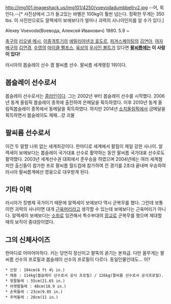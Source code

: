 http://img101.imageshack.us/img101/4250/voevodadumbbellrv2.jpg
--어, 쥑인다.--[* 사진상에서 그가 들고있는 바벨은 100kg이 훨씬 넘는다. 정확한 무게는 350 lbs. 이 사진만으로도 알렉세이 보에보다가 얼마나 괴력의 사나이인지를 알 수가 있다.]

Alexey Voevoda(Воевода, Алексей Иванович)
1980. 5.9 ~

[[축구]]의 [[리오넬 메시]], [[이종격투기]]의 [[에밀리아넨코 효도르]], [[피겨스케이팅]]의 [[김연아]], [[여자]] [[배구]]의 [[김연경]], [[수영]]의 [[마이클 펠프스]], [[육상]]의 [[우사인 볼트]]가 있다면 '''[[팔씨름]]에는 이 사람이 있다!'''

러시아의 봅슬레이 선수 겸 팔씨름 선수. 팔씨름 세계랭킹 1위이다.

== 봅슬레이 선수로서 ==
봅슬레이 선수로서는 [[콩라인]]이다. 그는 2002년 부터 봅슬레이 선수를 시작했다. 2006년 동계 올림픽 봅슬레이 종목에 출전하여 은메달을 획득하였다. 이후 2010년 동계 올림픽봅슬레이 종목에서 동메달을 획득하였다. 하지만 2014년 [[소치올림픽]]에서 금메달을 획득하면서 봅슬레이도 제패...걍 괴물

== 팔씨름 선수로서 ==
이건 두 말할 나위 없는 세계최강이다. 한마디로 세계에서 팔힘이 제일 강한 사나이. 알렉세이 보에보다는 봅슬레이 국가대표 선수로 활약하는 동안 팔씨름 국가대표 선수로도 활약했다. 2003년 세계선수권 대회에서 준우승을 하였으며 2004년에는 여러 세계챔피언 출신들이 참가한 프로 팔씨름 월드컵에 참가하여 전 경기를 2초대 끝내며 우승하여 러시아 팔씨름계에선 영웅으로 대우받게 된다.

== 기타 이력 ==
러시아가 징병제 국가이기 때문에 알렉세이 보에보다 역시 군복무를 했다. 그런데 보통 이런 괴력의 사나이면 대개 [[근육머리]]라고 생각할 수 있는데 보에보다는 근육머리가 아니다. 알렉세이 보에보다는 [[소위]]로 임관해서 특수부대의 [[장교]]로 군복무를 했으며 제대할 때의 보직이 중대장이였다.  

== 그의 신체사이즈 ==
한마디로 어마어마하다. 키는 당연히 장신이고 팔뚝의 굵기는 본좌급. 다만 몸무게는  팔씨름 선수의 프로필과 봅슬레이 선수의 프로필이 다르다. 동일인물인데도... 어?

 * 신장 : 194cm(6 ft 4½ in.)
 * 체중 : 114kg(봅슬레이 선수로서 공식 프로필) / 126kg(팔씨름 선수로서 공식프로필).
 * 윗팔둘레 : 55cm(21.65 in.)
 * 아랫팔둘레 : 48cm(18.9 in.)
 * 손목둘레 : 23cm(9.05 in.)
 * 주먹둘레 : 28cm(11 in.)
